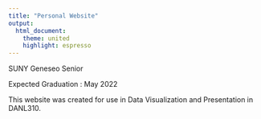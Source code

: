 ```yaml
---
title: "Personal Website"
output: 
  html_document:
    theme: united 
    highlight: espresso 
---
```


SUNY Geneseo Senior 

Expected Graduation : May 2022 

This website was created for use in Data Visualization and Presentation in DANL310. 